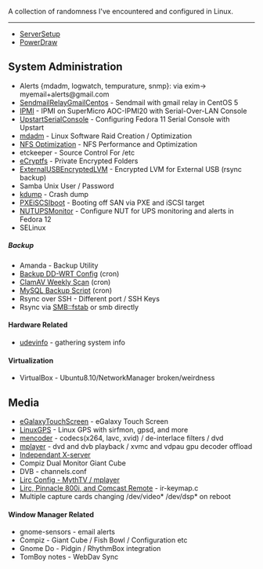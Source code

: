 A collection of randomness I've encountered and configured in Linux.

----

*[[ServerSetup]]
*[[PowerDraw]]

==System Administration==
*Alerts {mdadm, logwatch, tempurature, snmp}: via exim-> myemail+alerts@gmail.com
*[[SendmailRelayGmailCentos]] - Sendmail with gmail relay in CentOS 5
*[[IPMI]] - IPMI on SuperMicro AOC-IPMI20 with Serial-Over-LAN Console
*[[UpstartSerialConsole]] - Configuring Fedora 11 Serial Console with Upstart
*[[mdadm]] - Linux Software Raid Creation / Optimization
*[[NFS Optimization]] - NFS Performance and Optimization
*etckeeper - Source Control For /etc
*[[eCryptfs]] - Private Encrypted Folders
*[[ExternalUSBEncryptedLVM]] - Encrypted LVM for External USB (rsync backup)
*Samba Unix User / Password
*[[kdump]] - Crash dump
*[[PXEiSCSIboot]] - Booting off SAN via PXE and iSCSI target
*[[NUTUPSMonitor]] - Configure NUT for UPS monitoring and alerts in Fedora 12
*SELinux
=====Backup=====
*Amanda - Backup Utility
*[[Backup DD-WRT Config]] (cron)
*[[ClamAV Weekly Scan]] (cron)
*[[MySQL Backup Script]] (cron)
*Rsync over SSH - Different port / SSH Keys
*Rsync via SMB::fstab or smb directly
====Hardware Related====
*[[udevinfo]] - gathering system info
====Virtualization====
*VirtualBox - Ubuntu8.10/NetworkManager broken/weirdness

==Media==
*[[eGalaxyTouchScreen]] - eGalaxy Touch Screen
*[[LinuxGPS]] - Linux GPS with sirfmon, gpsd, and more
*[[mencoder]] - codecs(x264, lavc, xvid) / de-interlace filters / dvd
*[[mplayer]] - dvd and dvb playback / xvmc and vdpau gpu decoder offload
*[[Independant X-server]]
*Compiz Dual Monitor Giant Cube
*DVB - channels.conf
*[[Lirc Config - MythTV / mplayer]]
*[[Lirc, Pinnacle 800i, and Comcast Remote]] - ir-keymap.c
*Multiple capture cards changing /dev/video* /dev/dsp* on reboot
====Window Manager Related====
*gnome-sensors - email alerts
*Compiz - Giant Cube / Fish Bowl / Configuration etc
*Gnome Do - Pidgin / RhythmBox integration
*TomBoy notes - WebDav Sync